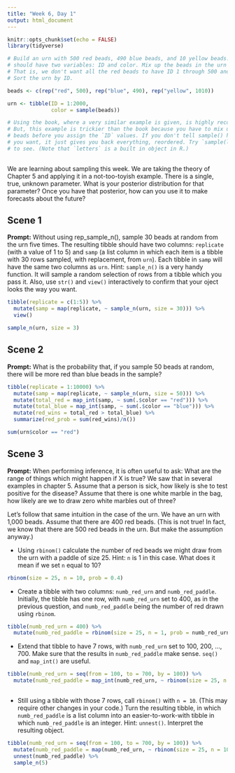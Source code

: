 ```yaml
---
title: "Week 6, Day 1"
output: html_document
---
```


```r
knitr::opts_chunk$set(echo = FALSE)
library(tidyverse)

# Build an urn with 500 red beads, 490 blue beads, and 10 yellow beads. The urn
# should have two variables: ID and color. Mix up the beads in the urn randomly.
# That is, we don't want all the red beads to have ID 1 through 500 and so on.
# Sort the urn by ID.

beads <- c(rep("red", 500), rep("blue", 490), rep("yellow", 1010))

urn <- tibble(ID = 1:2000,
              color = sample(beads))

# Using the book, where a very similar example is given, is highly recommended.
# But, this example is trickier than the book because you have to mix up the
# beads before you assign the `ID` values. If you don't tell sample() how many
# you want, it just gives you back everything, reordered. Try `sample(letters)`
# to see. (Note that `letters` is a built in object in R.)
              
```

We are learning about sampling this week. We are taking the theory of Chapter 5 and applying it in a not-too-toyish example. There is a single, true, unknown parameter. What is your posterior distribution for that parameter? Once you have that posterior, how can you use it to make forecasts about the future? 


## Scene 1

**Prompt:** Without using rep_sample_n(), sample 30 beads at random from the urn five times. The resulting tibble should have two columns: `replicate` (with a value of 1 to 5) and `samp` (a list column in which each item is a tibble with 30 rows sampled, with replacement, from `urn`). Each tibble in `samp` will have the same two columns as `urn`. Hint: `sample_n()` is a very handy function. It will sample a random selection of rows from a tibble which you pass it. Also, use `str()` and `view()` interactively to confirm that your oject looks the way you want.

```r
tibble(replicate = c(1:5)) %>% 
  mutate(samp = map(replicate, ~ sample_n(urn, size = 30))) %>% 
  view()
```

```r
sample_n(urn, size = 3) 
```

## Scene 2

**Prompt:** What is the probability that, if you sample 50 beads at random, there will be more red than blue beads in the sample?

```r
tibble(replicate = 1:10000) %>%
  mutate(samp = map(replicate, ~ sample_n(urn, size = 50))) %>% 
  mutate(total_red = map_int(samp, ~ sum(.$color == "red"))) %>% 
  mutate(total_blue = map_int(samp, ~ sum(.$color == "blue"))) %>% 
  mutate(red_wins = total_red > total_blue) %>% 
  summarize(red_prob = sum(red_wins)/n())
```

```r
sum(urn$color == "red")
```


## Scene 3

**Prompt:** When performing inference, it is often useful to ask: What are the range of things which might happen if X is true? We saw that in several examples in chapter 5. Assume that a person is sick, how likely is she to test positive for the disease? Assume that there is one white marble in the bag, how likely are we to draw zero white marbles out of three? 

Let's follow that same intuition in the case of the urn. We have an urn with 1,000 beads. Assume that there are 400 red beads. (This is not true! In fact, we know that there are 500 red beads in the urn. But make the assumption anyway.)

* Using `rbinom()` calculate the number of red beads we might draw from the urn with a paddle of size 25. Hint: `n` is 1 in this case. What does it mean if we set `n` equal to 10?

```r
rbinom(size = 25, n = 10, prob = 0.4) 

```

* Create a tibble with two columns: `numb_red_urn` and `numb_red_paddle`. Initially, the tibble has one row, with `numb_red_urn` set to 400, as in the previous question, and `numb_red_paddle` being the number of red drawn using `rbinom`.
```r
tibble(numb_red_urn = 400) %>%
  mutate(numb_red_paddle = rbinom(size = 25, n = 1, prob = numb_red_urn/1000))

```

* Extend that tibble to have 7 rows, with `numb_red_urn` set to 100, 200, ..., 700. Make sure that the results in `numb_red_paddle` make sense. `seq()` and `map_int()` are useful.

```r
tibble(numb_red_urn = seq(from = 100, to = 700, by = 100)) %>%
  mutate(numb_red_paddle = map_int(numb_red_urn, ~ rbinom(size = 25, n = 1, prob = ./1000))) 
  
```

* Still using a tibble with those 7 rows, call `rbinom()` with `n = 10`. (This may require other changes in your code.) Turn the resulting tibble, in which `numb_red_paddle` is a list column into an easier-to-work-with tibble in which `numb_red_paddle` is an integer. Hint: `unnest()`. Interpret the resulting object.

```r
tibble(numb_red_urn = seq(from = 100, to = 700, by = 100)) %>%
  mutate(numb_red_paddle = map(numb_red_urn, ~ rbinom(size = 25, n = 10, prob = ./1000))) %>% 
  unnest(numb_red_paddle) %>% 
  sample_n(5)
```

